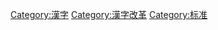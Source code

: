 {{Catmore}}

[[Category:漢字|Category:漢字]]
[[Category:漢字改革|Category:漢字改革]]
[[Category:标准|Category:标准]]